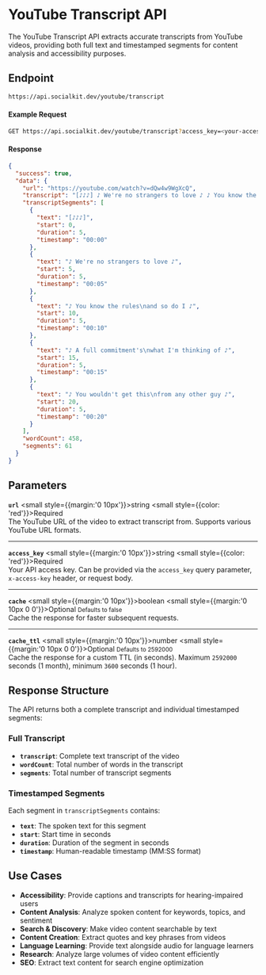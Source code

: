 # YouTube Transcript API

The YouTube Transcript API extracts accurate transcripts from YouTube videos, providing both full text and timestamped segments for content analysis and accessibility purposes.

## Endpoint

```bash copy
https://api.socialkit.dev/youtube/transcript
```

#### Example Request

```bash copy
GET https://api.socialkit.dev/youtube/transcript?access_key=<your-access-key>&url=https://youtube.com/watch?v=dQw4w9WgXcQ
```

#### Response

```json
{
  "success": true,
  "data": {
    "url": "https://youtube.com/watch?v=dQw4w9WgXcQ",
    "transcript": "[♪♪♪] ♪ We're no strangers to love ♪ ♪ You know the rules\nand so do I ♪ ♪ A full commitment's\nwhat I'm thinking of ♪ ♪ You wouldn't get this\nfrom any other guy ♪ ♪ I just wanna tell you\nhow I'm feeling ♪ ♪ Gotta make you understand ♪ ♪ Never gonna give you up ♪ ♪ Never gonna let you down ♪ ♪ Never gonna run around\nand desert you ♪ ♪ Never gonna make you cry ♪ ♪ Never gonna say goodbye ♪ ♪ Never gonna tell a lie\nand hurt you ♪ ♪ We've known each other\nfor so long ♪ ♪ Your heart's been aching\nbut you're too shy to say it ♪ ♪ Inside we both know\nwhat's been going ♪ ♪ We know the game\nand we're gonna play it ♪ ♪ And if you ask me\nhow I'm feeling ♪ ♪ Don't tell me\nyou're too blind to see ♪ ♪ Never gonna give you up ♪ ♪ Never gonna let you down ♪ ♪ Never gonna run around\nand desert you ♪ ♪ Never gonna make you cry ♪ ♪ Never gonna say goodbye ♪ ♪ Never gonna tell a lie\nand hurt you ♪",
    "transcriptSegments": [
      {
        "text": "[♪♪♪]",
        "start": 0,
        "duration": 5,
        "timestamp": "00:00"
      },
      {
        "text": "♪ We're no strangers to love ♪",
        "start": 5,
        "duration": 5,
        "timestamp": "00:05"
      },
      {
        "text": "♪ You know the rules\nand so do I ♪",
        "start": 10,
        "duration": 5,
        "timestamp": "00:10"
      },
      {
        "text": "♪ A full commitment's\nwhat I'm thinking of ♪",
        "start": 15,
        "duration": 5,
        "timestamp": "00:15"
      },
      {
        "text": "♪ You wouldn't get this\nfrom any other guy ♪",
        "start": 20,
        "duration": 5,
        "timestamp": "00:20"
      }
    ],
    "wordCount": 458,
    "segments": 61
  }
}
```

## Parameters

**`url`** <small style={{margin:'0 10px'}}>string</small> <small style={{color: 'red'}}>Required</small><br/>
The YouTube URL of the video to extract transcript from. Supports various YouTube URL formats.

---

**`access_key`** <small style={{margin:'0 10px'}}>string</small> <small style={{color: 'red'}}>Required</small><br/>
Your API access key. Can be provided via the `access_key` query parameter, `x-access-key` header, or request body.

---

**`cache`** <small style={{margin:'0 10px'}}>boolean</small> <small style={{margin:'0  10px  0 0'}}>Optional</small> <small>Defaults to false</small><br/>
Cache the response for faster subsequent requests.

---

**`cache_ttl`** <small style={{margin:'0 10px'}}>number</small> <small style={{margin:'0  10px  0 0'}}>Optional</small> <small>Defaults to 2592000</small><br/>
Cache the response for a custom TTL (in seconds). Maximum `2592000` seconds (1 month), minimum `3600` seconds (1 hour).

## Response Structure

The API returns both a complete transcript and individual timestamped segments:

### Full Transcript
- **`transcript`**: Complete text transcript of the video
- **`wordCount`**: Total number of words in the transcript
- **`segments`**: Total number of transcript segments

### Timestamped Segments
Each segment in `transcriptSegments` contains:
- **`text`**: The spoken text for this segment
- **`start`**: Start time in seconds
- **`duration`**: Duration of the segment in seconds
- **`timestamp`**: Human-readable timestamp (MM:SS format)

## Use Cases

- **Accessibility**: Provide captions and transcripts for hearing-impaired users
- **Content Analysis**: Analyze spoken content for keywords, topics, and sentiment
- **Search & Discovery**: Make video content searchable by text
- **Content Creation**: Extract quotes and key phrases from videos
- **Language Learning**: Provide text alongside audio for language learners
- **Research**: Analyze large volumes of video content efficiently
- **SEO**: Extract text content for search engine optimization 